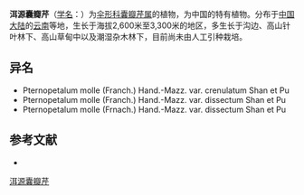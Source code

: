{{NoteTA|G1=LS}}
{{Speciesbox
| name = 洱源囊瓣芹
| status = 
| status_system = 
| image = 
| genus = Pternopetalum
| species = molle
| authority = (Franch.) Hand.-Mazz.
| subdivision_ranks =[[变种|变种]]
| subdivision =
* 洱源囊瓣芹 ''P. m.'' var. ''molle''
* [[裂叶囊瓣芹|裂叶囊瓣芹]] ''P. m.'' var. ''dissectum''
* [[圆齿囊瓣芹|圆齿囊瓣芹]] ''P. m.'' var. ''crenulatum''
}}

'''洱源囊瓣芹'''（[[学名|学名]]：{{lang|la|''Pternopetalum molle''}}）为[[伞形科|伞形科]][[囊瓣芹属|囊瓣芹属]]的植物，为中国的特有植物。分布于[[中国大陆|中国大陆]]的[[云南|云南]]等地，生长于海拔2,600米至3,300米的地区，多生长于沟边、高山针叶林下、高山草甸中以及潮湿杂木林下，目前尚未由人工引种栽培。

== 异名 ==
* Pternopetalum molle (Franch.) Hand.-Mazz. var. crenulatum Shan et Pu
* Pternopetalum molle (Franch.) Hand.-Mazz. var. dissectum Shan et Pu
* Pternopetalum molle (Frnach.) Hand.-Mazz. var. dissectum Shan et Pu

== 参考文献 ==
<div class="references-small">
* {{cite web| url =http://www.bioinfo.cn/db05/KmzwSpecies.php?action=view&id=22948| title =洱源囊瓣芹（原变种）| work =《中国高等植物数据库全库》| publisher =中国科学院微生物研究所| author =昆明植物研究所| accessdate =2009-02-25| deadurl =yes| archiveurl =https://web.archive.org/web/20160305105619/http://www.bioinfo.cn/db05/KmzwSpecies.php?action=view&id=22948| archivedate =2016-03-05}}
</div>
{{Taxonbar|from=Q11147427}}

[[Category:囊瓣芹属|洱源囊瓣芹]]


{{Apiales-stub}}
